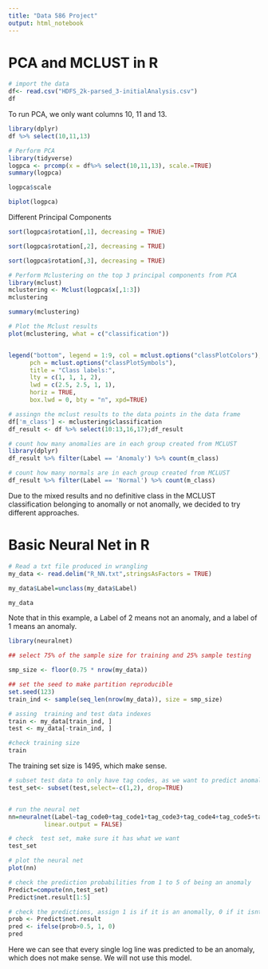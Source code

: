 ```yaml
---
title: "Data 586 Project"
output: html_notebook
---
```


# PCA and MCLUST in R
```r
# import the data 
df<- read.csv("HDFS_2k-parsed_3-initialAnalysis.csv")
df
```
To run PCA, we only want columns 10, 11 and 13.

```r
library(dplyr)
df %>% select(10,11,13)
```


```r
# Perform PCA
library(tidyverse)
logpca <- prcomp(x = df%>% select(10,11,13), scale.=TRUE)
summary(logpca)
```

```r
logpca$scale
```

```r
biplot(logpca)
```

Different Principal Components

```r
sort(logpca$rotation[,1], decreasing = TRUE)
```

```r
sort(logpca$rotation[,2], decreasing = TRUE)
```
```r
sort(logpca$rotation[,3], decreasing = TRUE)
```


```r
# Perform Mclustering on the top 3 principal components from PCA
library(mclust)
mclustering <- Mclust(logpca$x[,1:3])
mclustering
```
```r
summary(mclustering)
```


```r

# Plot the Mclust results
plot(mclustering, what = c("classification"))


legend("bottom", legend = 1:9, col = mclust.options("classPlotColors"),
      pch = mclust.options("classPlotSymbols"),
      title = "Class labels:",
      lty = c(1, 1, 1, 2), 
      lwd = c(2.5, 2.5, 1, 1),
      horiz = TRUE,
      box.lwd = 0, bty = "n", xpd=TRUE)
```





```r

# assingn the mclust results to the data points in the data frame
df['m_class'] <- mclustering$classification
df_result <- df %>% select(10:13,16,17);df_result
```



```r
# count how many anomalies are in each group created from MCLUST
library(dplyr)
df_result %>% filter(Label == 'Anomaly') %>% count(m_class)
```

```r
# count how many normals are in each group created from MCLUST
df_result %>% filter(Label == 'Normal') %>% count(m_class)
```
Due to the mixed results and no definitive class in the MCLUST classification belonging to anomally or not anomally, we decided to try different approaches.

# Basic Neural Net in R

```r
# Read a txt file produced in wrangling
my_data <- read.delim("R_NN.txt",stringsAsFactors = TRUE)

my_data$Label=unclass(my_data$Label)

my_data
```
Note that in this example, a Label of 2 means not an  anomaly, and a label of 1 means an anomaly.
```r
library(neuralnet)

## select 75% of the sample size for training and 25% sample testing

smp_size <- floor(0.75 * nrow(my_data))

## set the seed to make partition reproducible
set.seed(123)
train_ind <- sample(seq_len(nrow(my_data)), size = smp_size)

# assing  training and test data indexes
train <- my_data[train_ind, ]
test <- my_data[-train_ind, ]

#check training size
train

```
The training set size is 1495, which make sense.

```r

# subset test data to only have tag codes, as we want to predict anomaly or not anomaly
test_set<- subset(test,select=-c(1,2), drop=TRUE)


# run the neural net
nn=neuralnet(Label~tag_code0+tag_code1+tag_code3+tag_code4+tag_code5+tag_code6+tag_code7+tag_code8+tag_code9+tag_code10+tag_code11+tag_code12+tag_code13,data=train, hidden=7,act.fct = "tanh",
          linear.output = FALSE)

# check  test set, make sure it has what we want
test_set
```


```r
# plot the neural net
plot(nn)
```
```r
# check the prediction probabilities from 1 to 5 of being an anomaly
Predict=compute(nn,test_set)
Predict$net.result[1:5]


```

```r
# check the predictions, assign 1 is if it is an anomally, 0 if it isnt
prob <- Predict$net.result
pred <- ifelse(prob>0.5, 1, 0)
pred
```
Here we can see that every single log line was predicted to be an anomaly, which does not make sense. We will not use this model. 
